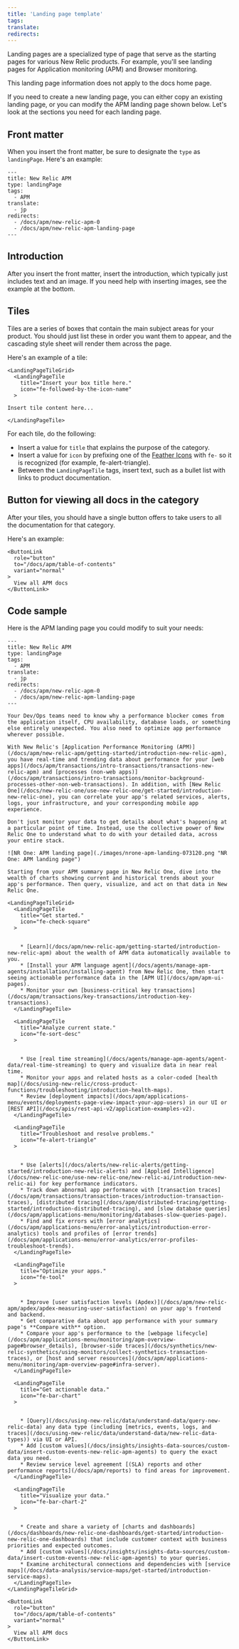 ```yaml
---
title: 'Landing page template'
tags:
translate:
redirects:
---
```


Landing pages are a specialized type of page that serve as the starting pages for various New Relic products. For example, you'll see landing pages for Application monitoring (APM) and Browser monitoring. 

<Tip>
  
  This landing page information does not apply to the docs home page.
  
</Tip>


If you need to create a new landing page, you can either copy an existing landing page, or you can modify the APM landing page shown below. Let's look at the sections you need for each landing page.

## Front matter

When you insert the front matter, be sure to designate the `type` as `landingPage`. Here's an example:

```
---
title: New Relic APM
type: landingPage
tags:
  - APM
translate:
  - jp
redirects:
  - /docs/apm/new-relic-apm-0
  - /docs/apm/new-relic-apm-landing-page
---
```

## Introduction

After you insert the front matter, insert the introduction, which typically just includes text and an image. If you need help with inserting images, see the example at the bottom.

## Tiles

Tiles are a series of boxes that contain the main subject areas for your product. You should just list these in order you want them to appear, and the cascading style sheet will render them across the page.

Here's an example of a tile: 

```
<LandingPageTileGrid>
  <LandingPageTile
    title="Insert your box title here."
    icon="fe-followed-by-the-icon-name"
  >

Insert tile content here...

</LandingPageTile>
```
For each tile, do the following:

* Insert a value for `title` that explains the purpose of the category.
* Insert a value for `icon` by prefixing one of the [Feather Icons](https://github.com/newrelic/gatsby-theme-newrelic/tree/develop/packages/gatsby-theme-newrelic#available-icons) with `fe-` so it is recognized (for example, fe-alert-triangle).
* Between the `LandingPageTile` tags, insert text, such as a bullet list with links to product documentation.

## Button for viewing all docs in the category

After your tiles, you should have a single button offers to take users to all the documentation for that category. 

Here's an example:

```
<ButtonLink
  role="button"
  to="/docs/apm/table-of-contents"
  variant="normal"
>
  View all APM docs
</ButtonLink>
```

## Code sample

Here is the APM landing page you could modify to suit your needs:

```
---
title: New Relic APM
type: landingPage
tags:
  - APM
translate:
  - jp
redirects:
  - /docs/apm/new-relic-apm-0
  - /docs/apm/new-relic-apm-landing-page
---

Your Dev/Ops teams need to know why a performance blocker comes from the application itself, CPU availability, database loads, or something else entirely unexpected. You also need to optimize app performance wherever possible.

With New Relic's [Application Performance Monitoring (APM)](/docs/apm/new-relic-apm/getting-started/introduction-new-relic-apm), you have real-time and trending data about performance for your [web apps](/docs/apm/transactions/intro-transactions/transactions-new-relic-apm) and [processes (non-web apps)](/docs/apm/transactions/intro-transactions/monitor-background-processes-other-non-web-transactions). In addition, with [New Relic One](/docs/new-relic-one/use-new-relic-one/get-started/introduction-new-relic-one), you can correlate your app's related services, alerts, logs, your infrastructure, and your corresponding mobile app experience.

Don't just monitor your data to get details about what's happening at a particular point of time. Instead, use the collective power of New Relic One to understand what to do with your detailed data, across your entire stack.

![NR One: APM landing page](./images/nrone-apm-landing-073120.png "NR One: APM landing page")

Starting from your APM summary page in New Relic One, dive into the wealth of charts showing current and historical trends about your app's performance. Then query, visualize, and act on that data in New Relic One.

<LandingPageTileGrid>
  <LandingPageTile
    title="Get started."
    icon="fe-check-square"
  >


    * [Learn](/docs/apm/new-relic-apm/getting-started/introduction-new-relic-apm) about the wealth of APM data automatically available to you.
    * [Install your APM language agent](/docs/agents/manage-apm-agents/installation/installing-agent) from New Relic One, then start seeing actionable performance data in the [APM UI](/docs/apm/apm-ui-pages).
    * Monitor your own [business-critical key transactions](/docs/apm/transactions/key-transactions/introduction-key-transactions).
  </LandingPageTile>

  <LandingPageTile
    title="Analyze current state."
    icon="fe-sort-desc"
  >


    * Use [real time streaming](/docs/agents/manage-apm-agents/agent-data/real-time-streaming) to query and visualize data in near real time.
    * Monitor your apps and related hosts as a color-coded [health map](/docs/using-new-relic/cross-product-functions/troubleshooting/introduction-health-maps).
    * Review [deployment impacts](/docs/apm/applications-menu/events/deployments-page-view-impact-your-app-users) in our UI or [REST API](/docs/apis/rest-api-v2/application-examples-v2).
  </LandingPageTile>

  <LandingPageTile
    title="Troubleshoot and resolve problems."
    icon="fe-alert-triangle"
  >


    * Use [alerts](/docs/alerts/new-relic-alerts/getting-started/introduction-new-relic-alerts) and [Applied Intelligence](/docs/new-relic-one/use-new-relic-one/new-relic-ai/introduction-new-relic-ai) for key performance indicators.
    * Track down abnormal app performance with [transaction traces](/docs/apm/transactions/transaction-traces/introduction-transaction-traces), [distributed tracing](/docs/apm/distributed-tracing/getting-started/introduction-distributed-tracing), and [slow database queries](/docs/apm/applications-menu/monitoring/databases-slow-queries-page).
    * Find and fix errors with [error analytics](/docs/apm/applications-menu/error-analytics/introduction-error-analytics) tools and profiles of [error trends](/docs/apm/applications-menu/error-analytics/error-profiles-troubleshoot-trends).
  </LandingPageTile>

  <LandingPageTile
    title="Optimize your apps."
    icon="fe-tool"
  >


    * Improve [user satisfaction levels (Apdex)](/docs/apm/new-relic-apm/apdex/apdex-measuring-user-satisfaction) on your app's frontend and backend.
    * Get comparative data about app performance with your summary page's **Compare with** option.
    * Compare your app's performance to the [webpage lifecycle](/docs/apm/applications-menu/monitoring/apm-overview-page#browser_details), [browser-side traces](/docs/synthetics/new-relic-synthetics/using-monitors/collect-synthetics-transaction-traces), or [host and server resources](/docs/apm/applications-menu/monitoring/apm-overview-page#infra-server).
  </LandingPageTile>

  <LandingPageTile
    title="Get actionable data."
    icon="fe-bar-chart"
  >


    * [Query](/docs/using-new-relic/data/understand-data/query-new-relic-data) any data type (including [metrics, events, logs, and traces](/docs/using-new-relic/data/understand-data/new-relic-data-types)) via UI or API.
    * Add [custom values](/docs/insights/insights-data-sources/custom-data/insert-custom-events-new-relic-apm-agents) to query the exact data you need.
    * Review service level agreement [(SLA) reports and other performance reports](/docs/apm/reports) to find areas for improvement.
  </LandingPageTile>

  <LandingPageTile
    title="Visualize your data."
    icon="fe-bar-chart-2"
  >


    * Create and share a variety of [charts and dashboards](/docs/dashboards/new-relic-one-dashboards/get-started/introduction-new-relic-one-dashboards) that include customer context with business priorities and expected outcomes.
    * Add [custom values](/docs/insights/insights-data-sources/custom-data/insert-custom-events-new-relic-apm-agents) to your queries.
    * Examine architectural connections and dependencies with [service maps](/docs/data-analysis/service-maps/get-started/introduction-service-maps).
  </LandingPageTile>
</LandingPageTileGrid>

<ButtonLink
  role="button"
  to="/docs/apm/table-of-contents"
  variant="normal"
>
  View all APM docs
</ButtonLink>
```